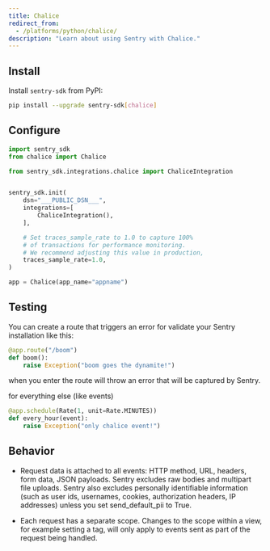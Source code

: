 ```yaml
---
title: Chalice
redirect_from:
  - /platforms/python/chalice/
description: "Learn about using Sentry with Chalice."
---
```


## Install

Install `sentry-sdk` from PyPI:

```bash
pip install --upgrade sentry-sdk[chalice]
```

## Configure

```python
import sentry_sdk
from chalice import Chalice

from sentry_sdk.integrations.chalice import ChaliceIntegration


sentry_sdk.init(
    dsn="___PUBLIC_DSN___",
    integrations=[
        ChaliceIntegration(),
    ],

    # Set traces_sample_rate to 1.0 to capture 100%
    # of transactions for performance monitoring.
    # We recommend adjusting this value in production,
    traces_sample_rate=1.0,
)

app = Chalice(app_name="appname")

```

## Testing

You can create a route that triggers an error for validate your Sentry installation like this:

```python
@app.route("/boom")
def boom():
    raise Exception("boom goes the dynamite!")
```

when you enter the route will throw an error that will be captured by Sentry.

for everything else (like events)

```python
@app.schedule(Rate(1, unit=Rate.MINUTES))
def every_hour(event):
    raise Exception("only chalice event!")
```

## Behavior

- Request data is attached to all events: HTTP method, URL, headers, form data, JSON payloads. Sentry excludes raw bodies and multipart file uploads. Sentry also excludes personally identifiable information (such as user ids, usernames, cookies, authorization headers, IP addresses) unless you set send_default_pii to True.

- Each request has a separate scope. Changes to the scope within a view, for example setting a tag, will only apply to events sent as part of the request being handled.
